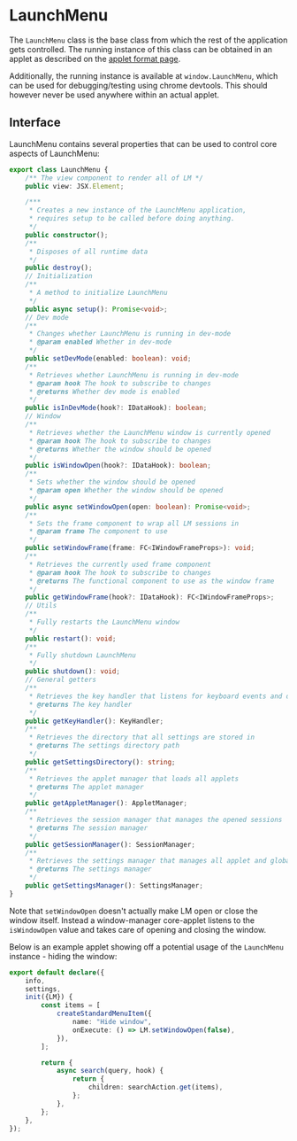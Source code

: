 # LaunchMenu

The `LaunchMenu` class is the base class from which the rest of the application gets controlled. The running instance of this class can be obtained in an applet as described on the [applet format page](/docs/concepts/applet-format#init).

Additionally, the running instance is available at `window.LaunchMenu`, which can be used for debugging/testing using chrome devtools. This should however never be used anywhere within an actual applet.

## Interface

LaunchMenu contains several properties that can be used to control core aspects of LaunchMenu:

```ts title=LaunchMenu.tsx source=https://github.com/LaunchMenu/LaunchMenu/blob/master/packages/core/src/application/LaunchMenu.tsx
export class LaunchMenu {
    /** The view component to render all of LM */
    public view: JSX.Element;

    /***
     * Creates a new instance of the LaunchMenu application,
     * requires setup to be called before doing anything.
     */
    public constructor();
    /**
     * Disposes of all runtime data
     */
    public destroy();
    // Initialization
    /**
     * A method to initialize LaunchMenu
     */
    public async setup(): Promise<void>;
    // Dev mode
    /**
     * Changes whether LaunchMenu is running in dev-mode
     * @param enabled Whether in dev-mode
     */
    public setDevMode(enabled: boolean): void;
    /**
     * Retrieves whether LaunchMenu is running in dev-mode
     * @param hook The hook to subscribe to changes
     * @returns Whether dev mode is enabled
     */
    public isInDevMode(hook?: IDataHook): boolean;
    // Window
    /**
     * Retrieves whether the LaunchMenu window is currently opened
     * @param hook The hook to subscribe to changes
     * @returns Whether the window should be opened
     */
    public isWindowOpen(hook?: IDataHook): boolean;
    /**
     * Sets whether the window should be opened
     * @param open Whether the window should be opened
     */
    public async setWindowOpen(open: boolean): Promise<void>;
    /**
     * Sets the frame component to wrap all LM sessions in
     * @param frame The component to use
     */
    public setWindowFrame(frame: FC<IWindowFrameProps>): void;
    /**
     * Retrieves the currently used frame component
     * @param hook The hook to subscribe to changes
     * @returns The functional component to use as the window frame
     */
    public getWindowFrame(hook?: IDataHook): FC<IWindowFrameProps>;
    // Utils
    /**
     * Fully restarts the LaunchMenu window
     */
    public restart(): void;
    /**
     * Fully shutdown LaunchMenu
     */
    public shutdown(): void;
    // General getters
    /**
     * Retrieves the key handler that listens for keyboard events and dispatches them
     * @returns The key handler
     */
    public getKeyHandler(): KeyHandler;
    /**
     * Retrieves the directory that all settings are stored in
     * @returns The settings directory path
     */
    public getSettingsDirectory(): string;
    /**
     * Retrieves the applet manager that loads all applets
     * @returns The applet manager
     */
    public getAppletManager(): AppletManager;
    /**
     * Retrieves the session manager that manages the opened sessions
     * @returns The session manager
     */
    public getSessionManager(): SessionManager;
    /**
     * Retrieves the settings manager that manages all applet and global settings
     * @returns The settings manager
     */
    public getSettingsManager(): SettingsManager;
}
```

Note that `setWindowOpen` doesn't actually make LM open or close the window itself. Instead a window-manager core-applet listens to the `isWindowOpen` value and takes care of opening and closing the window.

Below is an example applet showing off a potential usage of the `LaunchMenu` instance - hiding the window:

```ts title=src/index.tsx source=https://github.com/LaunchMenu/LM-applet-examples/tree/main/examples/baseLaunchMenu
export default declare({
    info,
    settings,
    init({LM}) {
        const items = [
            createStandardMenuItem({
                name: "Hide window",
                onExecute: () => LM.setWindowOpen(false),
            }),
        ];

        return {
            async search(query, hook) {
                return {
                    children: searchAction.get(items),
                };
            },
        };
    },
});
```

